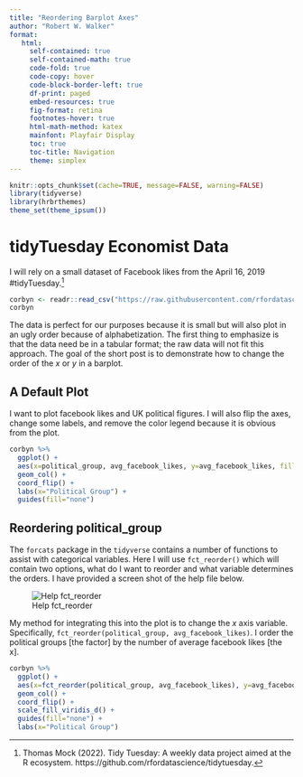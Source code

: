 ```yaml
---
title: "Reordering Barplot Axes"
author: "Robert W. Walker"
format: 
   html:
     self-contained: true
     self-contained-math: true
     code-fold: true
     code-copy: hover
     code-block-border-left: true
     df-print: paged
     embed-resources: true
     fig-format: retina
     footnotes-hover: true
     html-math-method: katex
     mainfont: Playfair Display
     toc: true
     toc-title: Navigation
     theme: simplex
---
```


```r
knitr::opts_chunk$set(cache=TRUE, message=FALSE, warning=FALSE)
library(tidyverse)
library(hrbrthemes)
theme_set(theme_ipsum())
```

# tidyTuesday Economist Data

I will rely on a small dataset of Facebook likes from the April 16, 2019 #tidyTuesday.^[Thomas Mock (2022). Tidy Tuesday: A weekly data project aimed at the R ecosystem. https://github.com/rfordatascience/tidytuesday.]

```r
corbyn <- readr::read_csv("https://raw.githubusercontent.com/rfordatascience/tidytuesday/master/data/2019/2019-04-16/corbyn.csv")
corbyn
```

The data is perfect for our purposes because it is small but will also plot in an ugly order because of alphabetization.  The first thing to emphasize is that the data need be in a tabular format; the raw data will not fit this approach.  The goal of the short post is to demonstrate how to change the order of the $x$ or $y$ in a barplot.

## A Default Plot

I want to plot facebook likes and UK political figures.  I will also flip the axes, change some labels, and remove the color legend because it is obvious from the plot.

```r
corbyn %>% 
  ggplot() +
  aes(x=political_group, avg_facebook_likes, y=avg_facebook_likes, fill=political_group) +
  geom_col() +
  coord_flip() +
  labs(x="Political Group") + 
  guides(fill="none")
```

## Reordering political_group

The `forcats` package in the `tidyverse` contains a number of functions to assist with categorical variables.  Here I will use `fct_reorder()` which will contain two options, what do I want to reorder and what variable determines the orders.  I have provided a screen shot of the help file below.

![Help fct_reorder](img/Screenshot 2023-02-03 at 9.20.12 AM.png)

My method for integrating this into the plot is to change the $x$ axis variable.  Specifically, `fct_reorder(political_group, avg_facebook_likes)`.  I order the political groups [the factor] by the number of average facebook likes [the x].

```r
corbyn %>% 
  ggplot() +
  aes(x=fct_reorder(political_group, avg_facebook_likes), y=avg_facebook_likes, fill=political_group) +
  geom_col() +
  coord_flip() +
  scale_fill_viridis_d() +
  guides(fill="none") +
  labs(x="Political Group")
```

